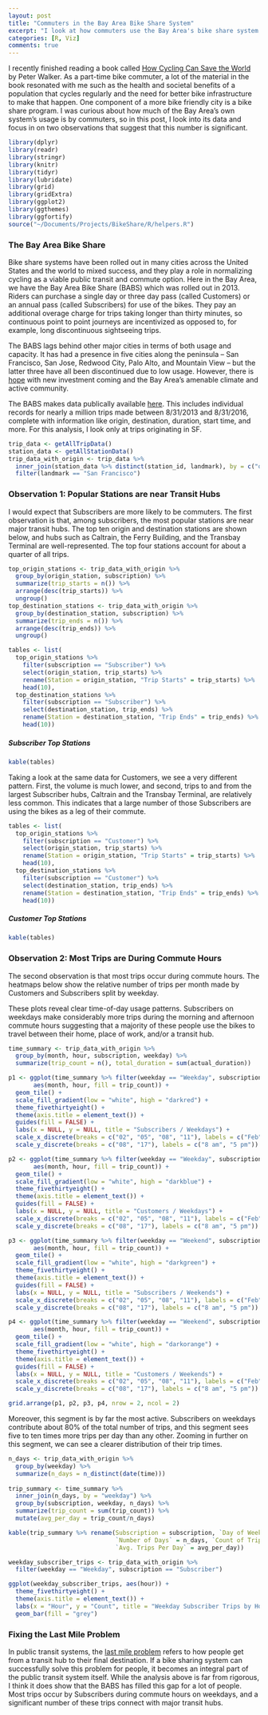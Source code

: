 ```yaml
---
layout: post
title: "Commuters in the Bay Area Bike Share System" 
excerpt: "I look at how commuters use the Bay Area's bike share system." 
categories: [R, Viz]
comments: true
---
```


I recently finished reading a book called [How Cycling Can Save the World](https://www.amazon.com/How-Cycling-Can-Save-World/dp/0143111779) by Peter Walker. As a part-time bike commuter, a lot of the material in the book resonated with me such as the health and societal benefits of a population that cycles regularly and the need for better bike infrastructure to make that happen. One component of a more bike friendly city is a bike share program. I was curious about how much of the Bay Area's own system's usage is by commuters, so in this post, I look into its data and focus in on two observations that suggest that this number is significant.

```r
library(dplyr)
library(readr)
library(stringr)
library(knitr)
library(tidyr)
library(lubridate)
library(grid)
library(gridExtra)
library(ggplot2)
library(ggthemes)
library(ggfortify)
source("~/Documents/Projects/BikeShare/R/helpers.R")
```

### The Bay Area Bike Share

Bike share systems have been rolled out in many cities across the United States and the world to mixed success, and they play a role in normalizing cycling as a viable public transit and commute option. Here in the Bay Area, we have the Bay Area Bike Share (BABS) which was rolled out in 2013. Riders can purchase a single day or three day pass (called Customers) or an annual pass (called Subscribers) for use of the bikes. They pay an additional overage charge for trips taking longer than thirty minutes, so continuous point to point journeys are incentivized as opposed to, for example, long discontinuous sightseeing trips.

The BABS lags behind other major cities in terms of both usage and capacity. It has had a presence in five cities along the peninsula -- San Francisco, San Jose, Redwood City, Palo Alto, and Mountain View -- but the latter three have all been discontinued due to low usage. However, there is [hope](http://www.sfchronicle.com/business/networth/article/SF-bike-share-program-gathering-speed-with-burst-10976162.php) with new investment coming and the Bay Area's amenable climate and active community.

The BABS makes data publically available [here](http://www.bayareabikeshare.com/open-data). This includes individual records for nearly a million trips made between 8/31/2013 and 8/31/2016, complete with information like origin, destination, duration, start time, and more. For this analysis, I look only at trips originating in SF.

```r
trip_data <- getAllTripData()
station_data <- getAllStationData()
trip_data_with_origin <- trip_data %>% 
  inner_join(station_data %>% distinct(station_id, landmark), by = c("origin_id" = "station_id")) %>%
  filter(landmark == "San Francisco")
```

### Observation 1: Popular Stations are near Transit Hubs

I would expect that Subscribers are more likely to be commuters. The first observation is that, among subscribers, the most popular stations are near major transit hubs. The top ten origin and destination stations are shown below, and hubs such as Caltrain, the Ferry Building, and the Transbay Terminal are well-represented. The top four stations account for about a quarter of all trips.

```r
top_origin_stations <- trip_data_with_origin %>%
  group_by(origin_station, subscription) %>%
  summarize(trip_starts = n()) %>%
  arrange(desc(trip_starts)) %>%
  ungroup()
top_destination_stations <- trip_data_with_origin %>%
  group_by(destination_station, subscription) %>%
  summarize(trip_ends = n()) %>%
  arrange(desc(trip_ends)) %>%
  ungroup()
```

```r
tables <- list(
  top_origin_stations %>% 
    filter(subscription == "Subscriber") %>%
    select(origin_station, trip_starts) %>%
    rename(Station = origin_station, "Trip Starts" = trip_starts) %>%
    head(10),
  top_destination_stations %>% 
    filter(subscription == "Subscriber") %>%
    select(destination_station, trip_ends) %>%
    rename(Station = destination_station, "Trip Ends" = trip_ends) %>%
    head(10))
```

##### Subscriber Top Stations
```r
kable(tables)
```

Taking a look at the same data for Customers, we see a very different pattern. First, the volume is much lower, and second, trips to and from the largest Subscriber hubs, Caltrain and the Transbay Terminal, are relatively less common. This indicates that a large number of those Subscribers are using the bikes as a leg of their commute.

```r
tables <- list(
  top_origin_stations %>% 
    filter(subscription == "Customer") %>%
    select(origin_station, trip_starts) %>%
    rename(Station = origin_station, "Trip Starts" = trip_starts) %>%
    head(10),
  top_destination_stations %>% 
    filter(subscription == "Customer") %>%
    select(destination_station, trip_ends) %>%
    rename(Station = destination_station, "Trip Ends" = trip_ends) %>%
    head(10))
```

##### Customer Top Stations
```r
kable(tables)
```

### Observation 2: Most Trips are During Commute Hours

The second observation is that most trips occur during commute hours. The heatmaps below show the relative number of trips per month made by Customers and Subscribers split by weekday.

These plots reveal clear time-of-day usage patterns. Subscribers on weekdays make considerably more trips during the morning and afternoon commute hours suggesting that a majority of these people use the bikes to travel between their home, place of work, and/or a transit hub.

```r
time_summary <- trip_data_with_origin %>%
  group_by(month, hour, subscription, weekday) %>%
  summarize(trip_count = n(), total_duration = sum(actual_duration))
```

```r
p1 <- ggplot(time_summary %>% filter(weekday == "Weekday", subscription == "Subscriber"), 
       aes(month, hour, fill = trip_count)) +
  geom_tile() + 
  scale_fill_gradient(low = "white", high = "darkred") +
  theme_fivethirtyeight() +
  theme(axis.title = element_text()) +
  guides(fill = FALSE) +
  labs(x = NULL, y = NULL, title = "Subscribers / Weekdays") +
  scale_x_discrete(breaks = c("02", "05", "08", "11"), labels = c("Feb", "May", "Aug", "Nov")) +
  scale_y_discrete(breaks = c("08", "17"), labels = c("8 am", "5 pm"))
```

```r
p2 <- ggplot(time_summary %>% filter(weekday == "Weekday", subscription == "Customer"), 
       aes(month, hour, fill = trip_count)) +
  geom_tile() + 
  scale_fill_gradient(low = "white", high = "darkblue") +
  theme_fivethirtyeight() +
  theme(axis.title = element_text()) +
  guides(fill = FALSE) +
  labs(x = NULL, y = NULL, title = "Customers / Weekdays") +
  scale_x_discrete(breaks = c("02", "05", "08", "11"), labels = c("Feb", "May", "Aug", "Nov")) +
  scale_y_discrete(breaks = c("08", "17"), labels = c("8 am", "5 pm"))
```

```r
p3 <- ggplot(time_summary %>% filter(weekday == "Weekend", subscription == "Subscriber"), 
       aes(month, hour, fill = trip_count)) +
  geom_tile() + 
  scale_fill_gradient(low = "white", high = "darkgreen") +
  theme_fivethirtyeight() +
  theme(axis.title = element_text()) +
  guides(fill = FALSE) +
  labs(x = NULL, y = NULL, title = "Subscribers / Weekends") +
  scale_x_discrete(breaks = c("02", "05", "08", "11"), labels = c("Feb", "May", "Aug", "Nov")) +
  scale_y_discrete(breaks = c("08", "17"), labels = c("8 am", "5 pm"))
```

```r
p4 <- ggplot(time_summary %>% filter(weekday == "Weekend", subscription == "Customer"), 
       aes(month, hour, fill = trip_count)) +
  geom_tile() + 
  scale_fill_gradient(low = "white", high = "darkorange") +
  theme_fivethirtyeight() +
  theme(axis.title = element_text()) +
  guides(fill = FALSE) +
  labs(x = NULL, y = NULL, title = "Customers / Weekends") +
  scale_x_discrete(breaks = c("02", "05", "08", "11"), labels = c("Feb", "May", "Aug", "Nov")) +
  scale_y_discrete(breaks = c("08", "17"), labels = c("8 am", "5 pm"))
```

```r
grid.arrange(p1, p2, p3, p4, nrow = 2, ncol = 2)
```

Moreover, this segment is by far the most active. Subscribers on weekdays contribute about 80% of the total number of trips, and this segment sees five to ten times more trips per day than any other. Zooming in further on this segment, we can see a clearer distribution of their trip times. 

```r
n_days <- trip_data_with_origin %>%
  group_by(weekday) %>%
  summarize(n_days = n_distinct(date(time)))
  
trip_summary <- time_summary %>%
  inner_join(n_days, by = "weekday") %>%
  group_by(subscription, weekday, n_days) %>%
  summarize(trip_count = sum(trip_count)) %>%
  mutate(avg_per_day = trip_count/n_days)

kable(trip_summary %>% rename(Subscription = subscription, `Day of Week` = weekday,
                              `Number of Days` = n_days, `Count of Trips` = trip_count,
                              `Avg. Trips Per Day` = avg_per_day))
```

```r
weekday_subscriber_trips <- trip_data_with_origin %>% 
  filter(weekday == "Weekday", subscription == "Subscriber")
```

```r
ggplot(weekday_subscriber_trips, aes(hour)) +
  theme_fivethirtyeight() +
  theme(axis.title = element_text()) +
  labs(x = "Hour", y = "Count", title = "Weekday Subscriber Trips by Hour") +
  geom_bar(fill = "grey")
```

### Fixing the Last Mile Problem

In public transit systems, the [last mile problem](https://en.wikipedia.org/wiki/Last_mile_(transportation)) refers to how people get from a transit hub to their final destination. If a bike sharing system can successfully solve this problem for people, it becomes an integral part of the public transit system itself. While the analysis above is far from rigorous, I think it does show that the BABS has filled this gap for a lot of people. Most trips occur by Subscribers during commute hours on weekdays, and a significant number of these trips connect with major transit hubs.
